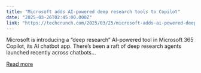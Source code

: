 ```yaml
---
title: "Microsoft adds AI-powered deep research tools to Copilot"
date: "2025-03-26T02:45:00.000Z"
link: "https://techcrunch.com/2025/03/25/microsoft-adds-ai-powered-deep-research-tools-to-copilot/"
---
```


Microsoft is introducing a &#8220;deep research&#8221; AI-powered tool in Microsoft 365 Copilot, its AI chatbot app. There&#8217;s been a raft of deep research agents launched recently across chatbots...

[Read more](https://techcrunch.com/2025/03/25/microsoft-adds-ai-powered-deep-research-tools-to-copilot/)
